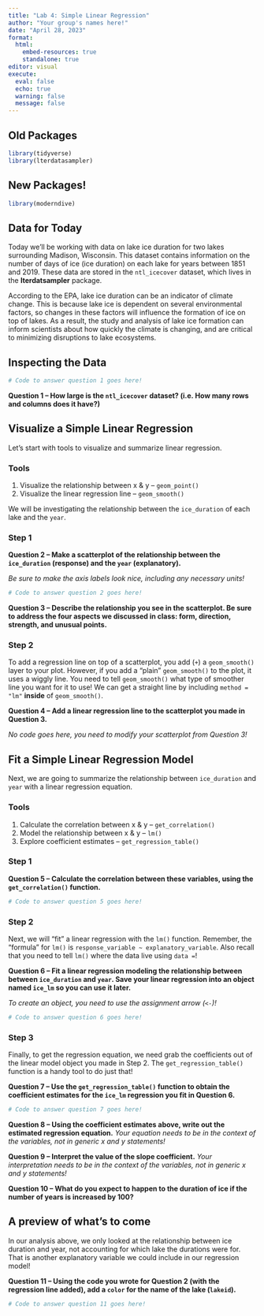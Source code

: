 ```yaml
---
title: "Lab 4: Simple Linear Regression"
author: "Your group's names here!"
date: "April 28, 2023"
format: 
  html:
    embed-resources: true
    standalone: true
editor: visual
execute: 
  eval: false
  echo: true
  warning: false
  message: false
---
```


## Old Packages

```r
library(tidyverse)
library(lterdatasampler)
```

## New Packages!

```r
library(moderndive)
```

## Data for Today

Today we'll be working with data on lake ice duration for two lakes surrounding Madison, Wisconsin. This dataset contains information on the number of days of ice (ice duration) on each lake for years between 1851 and 2019. These data are stored in the `ntl_icecover` dataset, which lives in the **lterdatsampler** package.

According to the EPA, lake ice duration can be an indicator of climate change. This is because lake ice is dependent on several environmental factors, so changes in these factors will influence the formation of ice on top of lakes. As a result, the study and analysis of lake ice formation can inform scientists about how quickly the climate is changing, and are critical to minimizing disruptions to lake ecosystems.

## Inspecting the Data

```r
# Code to answer question 1 goes here!


```

**Question 1 -- How large is the `ntl_icecover` dataset? (i.e. How many rows and columns does it have?)**

## Visualize a Simple Linear Regression

Let's start with tools to visualize and summarize linear regression.

### Tools

1.  Visualize the relationship between x & y -- `geom_point()`
2.  Visualize the linear regression line -- `geom_smooth()`

We will be investigating the relationship between the `ice_duration` of each lake and the `year`.

### Step 1

**Question 2 -- Make a scatterplot of the relationship between the `ice_duration` (response) and the `year` (explanatory).** 

*Be sure to make the axis labels look nice, including any necessary units!*

```r
# Code to answer question 2 goes here!


```

**Question 3 -- Describe the relationship you see in the scatterplot. Be sure to address the four aspects we discussed in class: form, direction, strength, and unusual points.**

### Step 2

To add a regression line on top of a scatterplot, you add (`+`) a `geom_smooth()` layer to your plot. However, if you add a "plain" `geom_smooth()` to the plot, it uses a wiggly line. You need to tell `geom_smooth()` what type of smoother line you want for it to use! We can get a straight line by including `method = "lm"` **inside** of `geom_smooth()`.

**Question 4 -- Add a linear regression line to the scatterplot you made in Question 3.**

*No code goes here, you need to modify your scatterplot from Question 3!*

## Fit a Simple Linear Regression Model

Next, we are going to summarize the relationship between `ice_duration` and `year` with a linear regression equation.

### Tools

1.  Calculate the correlation between x & y -- `get_correlation()`
2.  Model the relationship between x & y -- `lm()`
3.  Explore coefficient estimates -- `get_regression_table()`

### Step 1

**Question 5 -- Calculate the correlation between these variables, using the `get_correlation()` function.**

```r
# Code to answer question 5 goes here!


```

### Step 2

Next, we will "fit" a linear regression with the `lm()` function. Remember, the "formula" for `lm()` is `response_variable ~ explanatory_variable`. Also recall that you need to tell `lm()` where the data live using `data =`!

**Question 6 -- Fit a linear regression modeling the relationship between between `ice_duration` and `year`. Save your linear regression into an object named `ice_lm` so you can use it later.**

*To create an object, you need to use the assignment arrow (`<-`)!*

```r
# Code to answer question 6 goes here!


```

### Step 3

Finally, to get the regression equation, we need grab the coefficients out of the linear model object you made in Step 2. The `get_regression_table()` function is a handy tool to do just that!

**Question 7 -- Use the `get_regression_table()` function to obtain the coefficient estimates for the `ice_lm` regression you fit in Question 6.**

```r
# Code to answer question 7 goes here!


```

**Question 8 -- Using the coefficient estimates above, write out the estimated regression equation.**
*Your equation needs to be in the context of the variables, not in generic $x$ and $y$ statements!*


**Question 9 -- Interpret the value of the slope coefficient.**
*Your interpretation needs to be in the context of the variables, not in generic $x$ and $y$ statements!*


**Question 10 -- What do you expect to happen to the duration of ice if the number of years is increased by 100?**

## A preview of what's to come

In our analysis above, we only looked at the relationship between ice duration and year, not accounting for which lake the durations were for. That is another explanatory variable we could include in our regression model!

**Question 11 -- Using the code you wrote for Question 2 (with the regression line added), add a `color` for the name of the lake (`lakeid`).**

```r
# Code to answer question 11 goes here!

```

